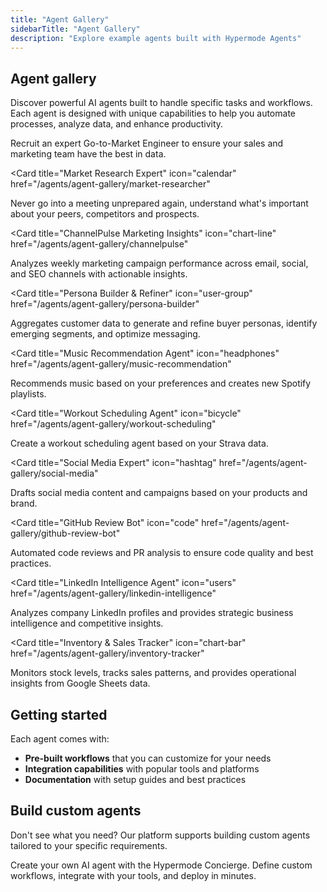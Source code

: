 ```yaml
---
title: "Agent Gallery"
sidebarTitle: "Agent Gallery"
description: "Explore example agents built with Hypermode Agents"
---
```


## Agent gallery

Discover powerful AI agents built to handle specific tasks and workflows. Each
agent is designed with unique capabilities to help you automate processes,
analyze data, and enhance productivity.

<CardGroup cols={2}>
  <Card
    title="GTM Engineer"
    icon="pen-to-square"
    href="/agents/agent-gallery/gtm-engineer"
  >
    Recruit an expert Go-to-Market Engineer to ensure your sales and marketing team have the best in data.
  </Card>

<Card
  title="Market Research Expert"
  icon="calendar"
  href="/agents/agent-gallery/market-researcher"
>
  Never go into a meeting unprepared again, understand what's important about
  your peers, competitors and prospects.
</Card>

<Card
  title="ChannelPulse Marketing Insights"
  icon="chart-line"
  href="/agents/agent-gallery/channelpulse"
>
  Analyzes weekly marketing campaign performance across email, social, and SEO
  channels with actionable insights.
</Card>

<Card
  title="Persona Builder & Refiner"
  icon="user-group"
  href="/agents/agent-gallery/persona-builder"
>
  Aggregates customer data to generate and refine buyer personas, identify
  emerging segments, and optimize messaging.
</Card>

<Card
  title="Music Recommendation Agent"
  icon="headphones"
  href="/agents/agent-gallery/music-recommendation"
>
  Recommends music based on your preferences and creates new Spotify playlists.
</Card>

<Card
  title="Workout Scheduling Agent"
  icon="bicycle"
  href="/agents/agent-gallery/workout-scheduling"
>
  Create a workout scheduling agent based on your Strava data.
</Card>

<Card
  title="Social Media Expert"
  icon="hashtag"
  href="/agents/agent-gallery/social-media"
>
  Drafts social media content and campaigns based on your products and brand.
</Card>

<Card
  title="GitHub Review Bot"
  icon="code"
  href="/agents/agent-gallery/github-review-bot"
>
  Automated code reviews and PR analysis to ensure code quality and best
  practices.
</Card>

<Card
  title="LinkedIn Intelligence Agent"
  icon="users"
  href="/agents/agent-gallery/linkedin-intelligence"
>
  Analyzes company LinkedIn profiles and provides strategic business
  intelligence and competitive insights.
</Card>

<Card
  title="Inventory & Sales Tracker"
  icon="chart-bar"
  href="/agents/agent-gallery/inventory-tracker"
>
  Monitors stock levels, tracks sales patterns, and provides operational
  insights from Google Sheets data.
</Card>

</CardGroup>

## Getting started

Each agent comes with:

- **Pre-built workflows** that you can customize for your needs
- **Integration capabilities** with popular tools and platforms
- **Documentation** with setup guides and best practices

## Build custom agents

Don't see what you need? Our platform supports building custom agents tailored
to your specific requirements.

<Card title="Build Custom Agent" icon="wrench" href="/agents/create-agent">
  Create your own AI agent with the Hypermode Concierge. Define custom
  workflows, integrate with your tools, and deploy in minutes.
</Card>

